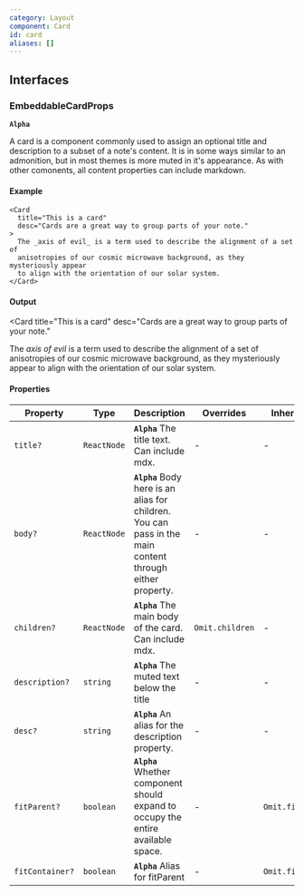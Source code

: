 ```yaml
---
category: Layout
component: Card
id: card
aliases: []
---
```


## Interfaces

### EmbeddableCardProps

**`Alpha`**

A card is a component commonly used to assign an optional title and description to a subset of a note's content. It is in some ways similar to an admonition, but in most themes is more muted in it's appearance. As with other comonents, all content properties can include markdown.

#### Example

```tsx
<Card
  title="This is a card"
  desc="Cards are a great way to group parts of your note."
>
  The _axis of evil_ is a term used to describe the alignment of a set of
  anisotropies of our cosmic microwave background, as they mysteriously appear
  to align with the orientation of our solar system.
</Card>
```

#### Output

<Card
  title="This is a card"
  desc="Cards are a great way to group parts of your note."
>
  The *axis of evil* is a term used to describe the alignment of a set of
  anisotropies of our cosmic microwave background, as they mysteriously appear
  to align with the orientation of our solar system.
</Card>

#### Properties

| Property        | Type        | Description                                                                                               | Overrides       | Inherited from      |
| --------------- | ----------- | --------------------------------------------------------------------------------------------------------- | --------------- | ------------------- |
| `title?`        | `ReactNode` | **`Alpha`** The title text. Can include mdx.                                                              | -               | -                   |
| `body?`         | `ReactNode` | **`Alpha`** Body here is an alias for children. You can pass in the main content through either property. | -               | -                   |
| `children?`     | `ReactNode` | **`Alpha`** The main body of the card. Can include mdx.                                                   | `Omit.children` | -                   |
| `description?`  | `string`    | **`Alpha`** The muted text below the title                                                                | -               | -                   |
| `desc?`         | `string`    | **`Alpha`** An alias for the description property.                                                        | -               | -                   |
| `fitParent?`    | `boolean`   | **`Alpha`** Whether component should expand to occupy the entire available space.                         | -               | `Omit.fitParent`    |
| `fitContainer?` | `boolean`   | **`Alpha`** Alias for fitParent                                                                           | -               | `Omit.fitContainer` |
